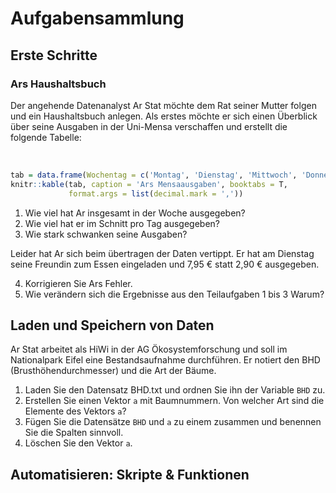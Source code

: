 # Aufgabensammlung

## Erste Schritte
### Ars Haushaltsbuch
Der angehende Datenanalyst Ar Stat möchte dem Rat seiner Mutter folgen und ein Haushaltsbuch anlegen. Als erstes möchte er sich einen Überblick über seine Ausgaben in der Uni-Mensa verschaffen und erstellt die folgende Tabelle:

<br>

```r

tab = data.frame(Wochentag = c('Montag', 'Dienstag', 'Mittwoch', 'Donnerstag', 'Freitag'), Ausgaben = c(2.57, 2.90, 2.73, 3.23, 3.90))
knitr::kable(tab, caption = 'Ars Mensaausgaben', booktabs = T,
             format.args = list(decimal.mark = ','))
```


1. Wie viel hat Ar insgesamt in der Woche ausgegeben?
2. Wie viel hat er im Schnitt pro Tag ausgegeben?
3. Wie stark schwanken seine Ausgaben?

Leider hat Ar sich beim übertragen der Daten vertippt. Er hat am Dienstag seine Freundin zum Essen eingeladen und 7,95 € statt 2,90 € ausgegeben.

4. Korrigieren Sie Ars Fehler.
5. Wie verändern sich die Ergebnisse aus den Teilaufgaben 1 bis 3 Warum?


## Laden und Speichern von Daten

Ar Stat arbeitet als HiWi in der AG Ökosystemforschung und soll im Nationalpark Eifel eine Bestandsaufnahme durchführen. Er notiert den BHD (Brusthöhendurchmesser) und die Art der Bäume.


1.  Laden Sie den Datensatz BHD.txt und ordnen Sie ihn der Variable `BHD` zu.
2. Erstellen Sie einen Vektor `a` mit Baumnummern. Von welcher Art sind die Elemente des Vektors `a`?
3. Fügen Sie die Datensätze `BHD` und `a` zu einem \texttt{data.frame} zusammen und benennen Sie die Spalten sinnvoll.
4. Löschen Sie den Vektor `a`.


## Automatisieren: Skripte & Funktionen